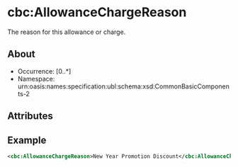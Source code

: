 # cbc:AllowanceChargeReason

The reason for this allowance or charge.

## About

- Occurrence: [0..*]
- Namespace: urn:oasis:names:specification:ubl:schema:xsd:CommonBasicComponents-2

## Attributes

## Example

```xml
<cbc:AllowanceChargeReason>New Year Promotion Discount</cbc:AllowanceChargeReason>
